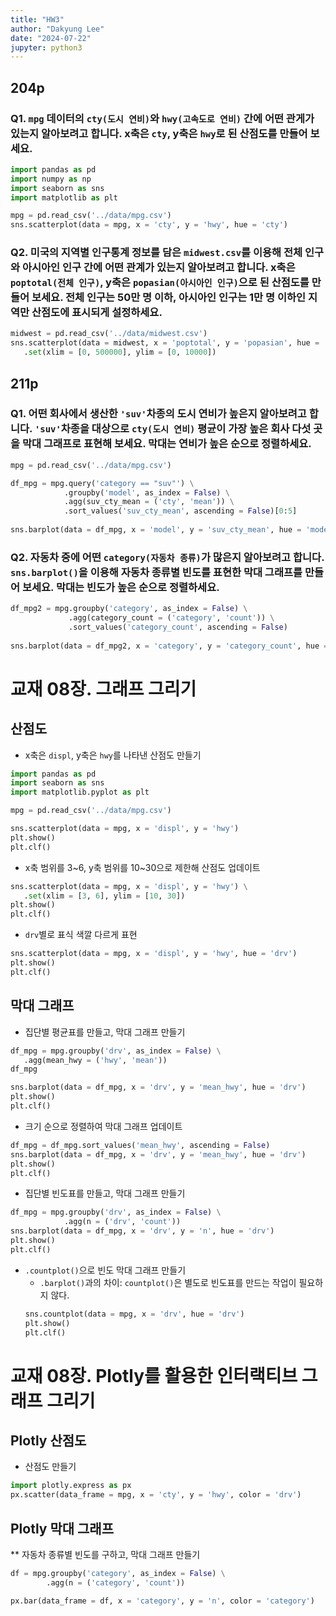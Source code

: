 ```yaml
---
title: "HW3"
author: "Dakyung Lee"
date: "2024-07-22"
jupyter: python3
---
```

## 204p

### Q1.  `mpg` 데이터의 `cty(도시 연비)`와 `hwy(고속도로 연비)` 간에 어떤 관게가 있는지 알아보려고 합니다. x축은 `cty`, y축은 `hwy`로 된 산점도를 만들어 보세요.
```python
import pandas as pd
import numpy as np
import seaborn as sns
import matplotlib as plt

mpg = pd.read_csv('../data/mpg.csv')
sns.scatterplot(data = mpg, x = 'cty', y = 'hwy', hue = 'cty')
```

### Q2. 미국의 지역별 인구통계 정보를 담은 `midwest.csv`를 이용해 전체 인구와 아시아인 인구 간에 어떤 관계가 있는지 알아보려고 합니다. x축은 `poptotal(전체 인구)`, y축은 `popasian(아시아인 인구)`으로 된 산점도를 만들어 보세요. 전체 인구는 50만 명 이하, 아시아인 인구는 1만 명 이하인 지역만 산점도에 표시되게 설정하세요.
```python

midwest = pd.read_csv('../data/midwest.csv')
sns.scatterplot(data = midwest, x = 'poptotal', y = 'popasian', hue = 'poptotal') \
   .set(xlim = [0, 500000], ylim = [0, 10000])
```

## 211p

### Q1.  어떤 회사에서 생산한 `'suv'`차종의 도시 연비가 높은지 알아보려고 합니다. `'suv'`차종을 대상으로 `cty(도시 연비)` 평균이 가장 높은 회사 다섯 곳을 막대 그래프로 표현해 보세요. 막대는 연비가 높은 순으로 정렬하세요.
```python
mpg = pd.read_csv('../data/mpg.csv')

df_mpg = mpg.query('category == "suv"') \
            .groupby('model', as_index = False) \
            .agg(suv_cty_mean = ('cty', 'mean')) \
            .sort_values('suv_cty_mean', ascending = False)[0:5]
            
sns.barplot(data = df_mpg, x = 'model', y = 'suv_cty_mean', hue = 'model')
```

### Q2.  자동차 중에 어떤 `category(자동차 종류)`가 많은지 알아보려고 합니다. `sns.barplot()`을 이용해 자동차 종류별 빈도를 표현한 막대 그래프를 만들어 보세요. 막대는 빈도가 높은 순으로 정렬하세요.
```python
df_mpg2 = mpg.groupby('category', as_index = False) \
             .agg(category_count = ('category', 'count')) \
             .sort_values('category_count', ascending = False)
            
sns.barplot(data = df_mpg2, x = 'category', y = 'category_count', hue = 'category')
```

# 교재 08장. 그래프 그리기
## 산점도

* x축은 `displ`, y축은 `hwy`를 나타낸 산점도 만들기
```python
import pandas as pd
import seaborn as sns
import matplotlib.pyplot as plt

mpg = pd.read_csv('../data/mpg.csv')

sns.scatterplot(data = mpg, x = 'displ', y = 'hwy')
plt.show()
plt.clf()
```

* x축 범위를 3~6, y축 범위를 10~30으로 제한해 산점도 업데이트
```python
sns.scatterplot(data = mpg, x = 'displ', y = 'hwy') \
   .set(xlim = [3, 6], ylim = [10, 30])
plt.show()
plt.clf()
```

* `drv`별로 표식 색깔 다르게 표현
```python
sns.scatterplot(data = mpg, x = 'displ', y = 'hwy', hue = 'drv')
plt.show()
plt.clf()
```
 
## 막대 그래프

* 집단별 평균표를 만들고, 막대 그래프 만들기
```python
df_mpg = mpg.groupby('drv', as_index = False) \
   .agg(mean_hwy = ('hwy', 'mean'))
df_mpg

sns.barplot(data = df_mpg, x = 'drv', y = 'mean_hwy', hue = 'drv')
plt.show()
plt.clf()

```

* 크기 순으로 정렬하여 막대 그래프 업데이트
```python
df_mpg = df_mpg.sort_values('mean_hwy', ascending = False)
sns.barplot(data = df_mpg, x = 'drv', y = 'mean_hwy', hue = 'drv')
plt.show()
plt.clf()
```

* 집단별 빈도표를 만들고, 막대 그래프 만들기
```python
df_mpg = mpg.groupby('drv', as_index = False) \
            .agg(n = ('drv', 'count'))
sns.barplot(data = df_mpg, x = 'drv', y = 'n', hue = 'drv')
plt.show()
plt.clf()
```

* `.countplot()`으로 빈도 막대 그래프 만들기
    - `.barplot()`과의 차이: `countplot()`은 별도로 빈도표를 만드는 작업이 필요하지 않다.
```python
sns.countplot(data = mpg, x = 'drv', hue = 'drv')
plt.show()
plt.clf()
```


# 교재 08장. Plotly를 활용한 인터랙티브 그래프 그리기
## Plotly 산점도

* 산점도 만들기
```python
import plotly.express as px
px.scatter(data_frame = mpg, x = 'cty', y = 'hwy', color = 'drv')
```

## Plotly 막대 그래프

** 자동차 종류별 빈도를 구하고, 막대 그래프 만들기
```python
df = mpg.groupby('category', as_index = False) \
        .agg(n = ('category', 'count'))

px.bar(data_frame = df, x = 'category', y = 'n', color = 'category')
```